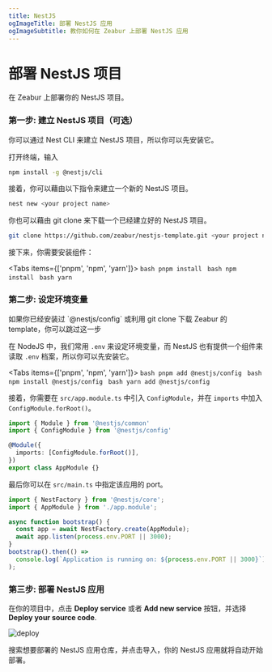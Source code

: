 ```yaml
---
title: NestJS
ogImageTitle: 部署 NestJS 应用
ogImageSubtitle: 教你如何在 Zeabur 上部署 NestJS 应用
---
```



# 部署 NestJS 项目

在 Zeabur 上部署你的 NestJS 项目。

### 第一步: 建立 NestJS 项目（可选）

你可以通过 Nest CLI 来建立 NestJS 项目，所以你可以先安装它。

打开终端，输入

```bash
npm install -g @nestjs/cli
```

接着，你可以藉由以下指令来建立一个新的 NestJS 项目。

```bash
nest new <your project name>
```

你也可以藉由 git clone 来下载一个已经建立好的 NestJS 项目。

```bash
git clone https://github.com/zeabur/nestjs-template.git <your project name>
```

接下来，你需要安装组件：

<Tabs items={['pnpm', 'npm', 'yarn']}>
  <Tab>
    ```bash
    pnpm install
    ```
  </Tab>
  <Tab>
    ```bash
    npm install
    ```
  </Tab>
  <Tab>
    ```bash
    yarn
    ```
  </Tab>
</Tabs>

### 第二步: 设定环境变量

<Callout type="info" emoji="ℹ️">
  如果你已经安装过 `@nestjs/config` 或利用 git clone 下载 Zeabur 的 template，你可以跳过这一步
</Callout>

在 NodeJS 中，我们常用 `.env` 来设定环境变量，而 NestJS 也有提供一个组件来读取 `.env` 档案，所以你可以先安装它。

<Tabs items={['pnpm', 'npm', 'yarn']}>
  <Tab>
    ```bash
    pnpm add @nestjs/config
    ```
  </Tab>
  <Tab>
    ```bash
    npm install @nestjs/config
    ```
  </Tab>
  <Tab>
    ```bash
    yarn add @nestjs/config
    ```
  </Tab>
</Tabs>

接着，你需要在 `src/app.module.ts` 中引入 `ConfigModule`，并在 `imports` 中加入 `ConfigModule.forRoot()`。

```typescript
import { Module } from '@nestjs/common'
import { ConfigModule } from '@nestjs/config'

@Module({
  imports: [ConfigModule.forRoot()],
})
export class AppModule {}
```

最后你可以在 `src/main.ts` 中指定该应用的 port。

```typescript
import { NestFactory } from '@nestjs/core';
import { AppModule } from './app.module';

async function bootstrap() {
  const app = await NestFactory.create(AppModule);
  await app.listen(process.env.PORT || 3000);
}
bootstrap().then(() =>
  console.log(`Application is running on: ${process.env.PORT || 3000}`),
);
```

### 第三步: 部署 NestJS 应用

在你的项目中，点击 **Deploy service** 或者 **Add new service** 按钮，并选择 **Deploy your source code**.

![deploy](/framework/deploy.png)

搜索想要部署的 NestJS 应用仓库，并点击导入，你的 NestJS 应用就将自动开始部署。
